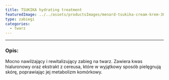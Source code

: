 ```yaml
---
title: TSUKIKA hydrating treatment
featuredImage: ../../assets/productsImages/menard-tsukika-cream-krem-30g.png
type: zabiegi
categories:
  - twarz
---
```



<Tsukika />

---

<h3>Opis:</h3>

Mocno nawilżający i rewitalizujący zabieg na twarz. Zawiera kwas hialuronowy oraz ekstrakt z cereusa, które w wyjątkowy sposób pielęgnują skórę, poprawiając jej metabolizm komórkowy.
